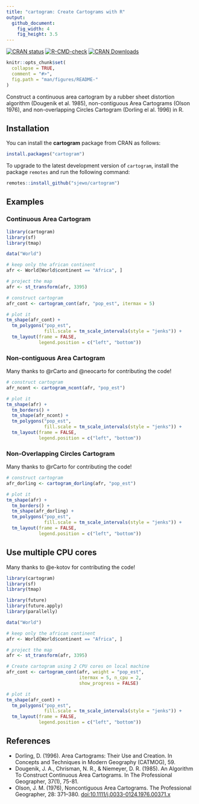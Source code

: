 ```yaml
---
title: "cartogram: Create Cartograms with R"
output:
  github_document:
    fig_width: 4
    fig_height: 3.5
---
```


<!-- badges: start -->
[![CRAN status](https://www.r-pkg.org/badges/version/cartogram)](https://cran.r-project.org/package=cartogram)
[![R-CMD-check](https://github.com/sjewo/cartogram/actions/workflows/R-CMD-check.yaml/badge.svg)](https://github.com/sjewo/cartogram/actions/workflows/R-CMD-check.yaml)
[![CRAN Downloads](https://cranlogs.r-pkg.org/badges/cartogram)](https://cran.r-project.org/package=cartogram)
<!-- badges: end -->

```r
knitr::opts_chunk$set(
  collapse = TRUE,
  comment = "#>",
  fig.path = "man/figures/README-"
)
```

Construct a continuous area cartogram by a rubber sheet distortion algorithm (Dougenik et al. 1985), non-contiguous Area Cartograms (Olson 1976), and non-overlapping Circles Cartogram (Dorling el al. 1996) in R.

## Installation

You can install the **cartogram** package from CRAN as follows:

```r
install.packages("cartogram")
```

To upgrade to the latest development version of `cartogram`, install the package `remotes` and run the following command:

```r
remotes::install_github("sjewo/cartogram")
```

## Examples

### Continuous Area Cartogram

```r
library(cartogram)
library(sf)
library(tmap)

data("World")

# keep only the african continent
afr <- World[World$continent == "Africa", ]

# project the map
afr <- st_transform(afr, 3395)

# construct cartogram
afr_cont <- cartogram_cont(afr, "pop_est", itermax = 5)

# plot it
tm_shape(afr_cont) + 
  tm_polygons("pop_est", 
              fill.scale = tm_scale_intervals(style = "jenks")) +
  tm_layout(frame = FALSE, 
            legend.position = c("left", "bottom"))
```

### Non-contiguous Area Cartogram

Many thanks to @rCarto and @neocarto for contributing the code!

```r
# construct cartogram
afr_ncont <- cartogram_ncont(afr, "pop_est")

# plot it
tm_shape(afr) + 
  tm_borders() +
  tm_shape(afr_ncont) + 
  tm_polygons("pop_est",
              fill.scale = tm_scale_intervals(style = "jenks")) +
  tm_layout(frame = FALSE, 
            legend.position = c("left", "bottom"))
```

### Non-Overlapping Circles Cartogram

Many thanks to @rCarto for contributing the code!

```r
# construct cartogram
afr_dorling <- cartogram_dorling(afr, "pop_est")

# plot it
tm_shape(afr) + 
  tm_borders() +
  tm_shape(afr_dorling) + 
  tm_polygons("pop_est",
              fill.scale = tm_scale_intervals(style = "jenks")) +
  tm_layout(frame = FALSE,
            legend.position = c("left", "bottom"))
```

## Use multiple CPU cores

Many thanks to @e-kotov for contributing the code!

```r
library(cartogram)
library(sf)
library(tmap)

library(future)
library(future.apply)
library(parallelly)

data("World")

# keep only the african continent
afr <- World[World$continent == "Africa", ]

# project the map
afr <- st_transform(afr, 3395)

# Create cartogram using 2 CPU cores on local machine
afr_cont <- cartogram_cont(afr, weight = "pop_est", 
                           itermax = 5, n_cpu = 2, 
                           show_progress = FALSE)

# plot it
tm_shape(afr_cont) + 
  tm_polygons("pop_est",
              fill.scale = tm_scale_intervals(style = "jenks")) +
  tm_layout(frame = FALSE, 
            legend.position = c("left", "bottom"))
```

## References

* Dorling, D. (1996). Area Cartograms: Their Use and Creation. In Concepts and Techniques in Modern Geography (CATMOG), 59.
* Dougenik, J. A., Chrisman, N. R., & Niemeyer, D. R. (1985). An Algorithm To Construct Continuous Area Cartograms. In The Professional Geographer, 37(1), 75-81.
* Olson, J. M. (1976), Noncontiguous Area Cartograms. The Professional Geographer, 28: 371–380. [doi:10.1111/j.0033-0124.1976.00371.x](https://doi.org/10.1111/j.0033-0124.1976.00371.x)
